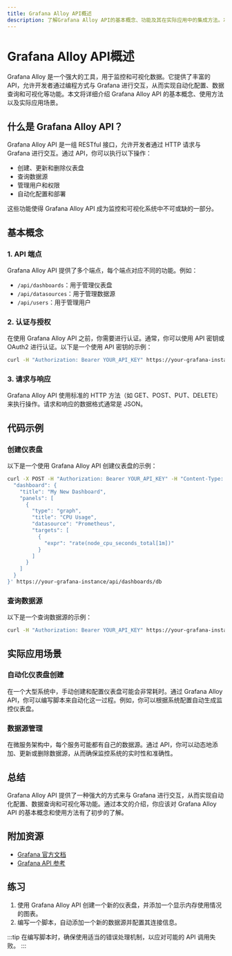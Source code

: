 ```yaml
---
title: Grafana Alloy API概述
description: 了解Grafana Alloy API的基本概念、功能及其在实际应用中的集成方法。本文适合初学者，提供清晰的解释和代码示例。
---
```


# Grafana Alloy API概述

Grafana Alloy 是一个强大的工具，用于监控和可视化数据。它提供了丰富的 API，允许开发者通过编程方式与 Grafana 进行交互，从而实现自动化配置、数据查询和可视化等功能。本文将详细介绍 Grafana Alloy API 的基本概念、使用方法以及实际应用场景。

## 什么是 Grafana Alloy API？

Grafana Alloy API 是一组 RESTful 接口，允许开发者通过 HTTP 请求与 Grafana 进行交互。通过 API，你可以执行以下操作：

- 创建、更新和删除仪表盘
- 查询数据源
- 管理用户和权限
- 自动化配置和部署

这些功能使得 Grafana Alloy API 成为监控和可视化系统中不可或缺的一部分。

## 基本概念

### 1. API 端点

Grafana Alloy API 提供了多个端点，每个端点对应不同的功能。例如：

- `/api/dashboards`：用于管理仪表盘
- `/api/datasources`：用于管理数据源
- `/api/users`：用于管理用户

### 2. 认证与授权

在使用 Grafana Alloy API 之前，你需要进行认证。通常，你可以使用 API 密钥或 OAuth2 进行认证。以下是一个使用 API 密钥的示例：

```bash
curl -H "Authorization: Bearer YOUR_API_KEY" https://your-grafana-instance/api/dashboards
```

### 3. 请求与响应

Grafana Alloy API 使用标准的 HTTP 方法（如 GET、POST、PUT、DELETE）来执行操作。请求和响应的数据格式通常是 JSON。

## 代码示例

### 创建仪表盘

以下是一个使用 Grafana Alloy API 创建仪表盘的示例：

```bash
curl -X POST -H "Authorization: Bearer YOUR_API_KEY" -H "Content-Type: application/json" -d '{
  "dashboard": {
    "title": "My New Dashboard",
    "panels": [
      {
        "type": "graph",
        "title": "CPU Usage",
        "datasource": "Prometheus",
        "targets": [
          {
            "expr": "rate(node_cpu_seconds_total[1m])"
          }
        ]
      }
    ]
  }
}' https://your-grafana-instance/api/dashboards/db
```

### 查询数据源

以下是一个查询数据源的示例：

```bash
curl -H "Authorization: Bearer YOUR_API_KEY" https://your-grafana-instance/api/datasources
```

## 实际应用场景

### 自动化仪表盘创建

在一个大型系统中，手动创建和配置仪表盘可能会非常耗时。通过 Grafana Alloy API，你可以编写脚本来自动化这一过程。例如，你可以根据系统配置自动生成监控仪表盘。

### 数据源管理

在微服务架构中，每个服务可能都有自己的数据源。通过 API，你可以动态地添加、更新或删除数据源，从而确保监控系统的实时性和准确性。

## 总结

Grafana Alloy API 提供了一种强大的方式来与 Grafana 进行交互，从而实现自动化配置、数据查询和可视化等功能。通过本文的介绍，你应该对 Grafana Alloy API 的基本概念和使用方法有了初步的了解。

## 附加资源

- [Grafana 官方文档](https://grafana.com/docs/)
- [Grafana API 参考](https://grafana.com/docs/grafana/latest/http_api/)

## 练习

1. 使用 Grafana Alloy API 创建一个新的仪表盘，并添加一个显示内存使用情况的图表。
2. 编写一个脚本，自动添加一个新的数据源并配置其连接信息。

:::tip
在编写脚本时，确保使用适当的错误处理机制，以应对可能的 API 调用失败。
:::